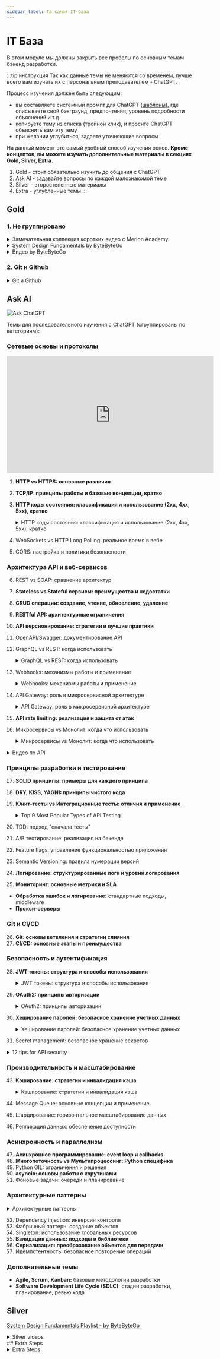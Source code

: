 ```yaml
---
sidebar_label: Та самая IT-база
---
```


# IT База

В этом модуле мы должны закрыть все пробелы по основным темам бэкенд разработки.

:::tip инструкция
Так как данные темы не меняются со временем, лучше всего вам изучать их с персональным преподавателем - ChatGPT.

Процесс изучения должен быть следующим:
- вы составляете системный промпт для ChatGPT ([шаблоны](../metalearning#chatgpt-prompts)), где описываете свой бэкграунд, предпочтения, уровень подробности объяснений и т.д.
- копируете тему из списка (тройной клик), и просите ChatGPT объяснить вам эту тему
- при желании углубиться, задаете уточняющие вопросы 

На данный момент это самый удобный способ изучения основ. **Кроме концептов, вы можете изучать дополнительные материалы в секциях Gold, Silver, Extra.** 
1. Gold - стоит обязательно изучить до общения с ChatGPT
2. Ask AI - задавайте вопросы по каждой малознакомой теме
3. Silver - второстепенные материалы
4. Extra - углубленные темы
:::

## Gold

### 1. Не группировано

<details>
<summary>Замечательная коллекция коротких видео с Merion Academy.</summary>

<iframe width="560" height="315" src="https://www.youtube.com/embed/8MUhmxegeb8?si=U7I6Nsdluqz8iYyO" title="YouTube video player" frameborder="0" allow="accelerometer; autoplay; clipboard-write; encrypted-media; gyroscope; picture-in-picture; web-share" referrerpolicy="strict-origin-when-cross-origin" allowfullscreen></iframe>
<iframe width="560" height="315" src="https://www.youtube.com/embed/6tFGoiok0u8?si=KyKs8Q7lNx5tL4jn" title="YouTube video player" frameborder="0" allow="accelerometer; autoplay; clipboard-write; encrypted-media; gyroscope; picture-in-picture; web-share" referrerpolicy="strict-origin-when-cross-origin" allowfullscreen></iframe>
<iframe width="560" height="315" src="https://www.youtube.com/embed/je0QFU7p5Oo?si=z_bmTYn_uQzMAnbR" title="YouTube video player" frameborder="0" allow="accelerometer; autoplay; clipboard-write; encrypted-media; gyroscope; picture-in-picture; web-share" referrerpolicy="strict-origin-when-cross-origin" allowfullscreen></iframe>
<iframe width="560" height="315" src="https://www.youtube.com/embed/yMSJKBQINAc?si=dbjXRhBmcK7cA20-" title="YouTube video player" frameborder="0" allow="accelerometer; autoplay; clipboard-write; encrypted-media; gyroscope; picture-in-picture; web-share" referrerpolicy="strict-origin-when-cross-origin" allowfullscreen></iframe>
<iframe width="560" height="315" src="https://www.youtube.com/embed/t2NMbSarXC4?si=YSkAyt_yNE8zPVmf" title="YouTube video player" frameborder="0" allow="accelerometer; autoplay; clipboard-write; encrypted-media; gyroscope; picture-in-picture; web-share" referrerpolicy="strict-origin-when-cross-origin" allowfullscreen></iframe>
<iframe width="560" height="315" src="https://www.youtube.com/embed/C9T_7D12URI?si=LC9pWkAddaTVFo-b" title="YouTube video player" frameborder="0" allow="accelerometer; autoplay; clipboard-write; encrypted-media; gyroscope; picture-in-picture; web-share" referrerpolicy="strict-origin-when-cross-origin" allowfullscreen></iframe>
<iframe width="560" height="315" src="https://www.youtube.com/embed/z0wDQc_UE2M?si=8J9WDStp98KHDM25" title="YouTube video player" frameborder="0" allow="accelerometer; autoplay; clipboard-write; encrypted-media; gyroscope; picture-in-picture; web-share" referrerpolicy="strict-origin-when-cross-origin" allowfullscreen></iframe>

</details>

<details>
<summary>System Design Fundamentals by ByteByteGo</summary>

<iframe width="560" height="315" src="https://www.youtube.com/embed/FqR5vESuKe0?si=wyiNfWlzpz6t_6C3" title="YouTube video player" frameborder="0" allow="accelerometer; autoplay; clipboard-write; encrypted-media; gyroscope; picture-in-picture; web-share" referrerpolicy="strict-origin-when-cross-origin" allowfullscreen></iframe>
<iframe width="560" height="315" src="https://www.youtube.com/embed/42UP1fxi2SY?si=r4h0UMVjsxLedrnv" title="YouTube video player" frameborder="0" allow="accelerometer; autoplay; clipboard-write; encrypted-media; gyroscope; picture-in-picture; web-share" referrerpolicy="strict-origin-when-cross-origin" allowfullscreen></iframe>
<iframe width="560" height="315" src="https://www.youtube.com/embed/-mN3VyJuCjM?si=2SByBQ3f9FhTJHfV" title="YouTube video player" frameborder="0" allow="accelerometer; autoplay; clipboard-write; encrypted-media; gyroscope; picture-in-picture; web-share" referrerpolicy="strict-origin-when-cross-origin" allowfullscreen></iframe>
<iframe width="560" height="315" src="https://www.youtube.com/embed/27r4Bzuj5NQ?si=_D9Tfu2LEhhJ-3e4" title="YouTube video player" frameborder="0" allow="accelerometer; autoplay; clipboard-write; encrypted-media; gyroscope; picture-in-picture; web-share" referrerpolicy="strict-origin-when-cross-origin" allowfullscreen></iframe>
<iframe width="560" height="315" src="https://www.youtube.com/embed/lX4CrbXMsNQ?si=nMnofSLmRtNgAEcR" title="YouTube video player" frameborder="0" allow="accelerometer; autoplay; clipboard-write; encrypted-media; gyroscope; picture-in-picture; web-share" referrerpolicy="strict-origin-when-cross-origin" allowfullscreen></iframe>

</details>

<details>
<summary>Видео by ByteByteGo</summary>

<iframe width="560" height="315" src="https://www.youtube.com/embed/27r4Bzuj5NQ?si=kBAYBVmeLuh7GI6I" title="YouTube video player" frameborder="0" allow="accelerometer; autoplay; clipboard-write; encrypted-media; gyroscope; picture-in-picture; web-share" referrerpolicy="strict-origin-when-cross-origin" allowfullscreen></iframe>
<iframe width="560" height="315" src="https://www.youtube.com/embed/7swoLEqABhQ?si=jRSDOGqXB8C4ebup" title="YouTube video player" frameborder="0" allow="accelerometer; autoplay; clipboard-write; encrypted-media; gyroscope; picture-in-picture; web-share" referrerpolicy="strict-origin-when-cross-origin" allowfullscreen></iframe>
<iframe width="560" height="315" src="https://www.youtube.com/embed/J8uAiZJMfzQ?si=734LIgc200s5nPAL" title="YouTube video player" frameborder="0" allow="accelerometer; autoplay; clipboard-write; encrypted-media; gyroscope; picture-in-picture; web-share" referrerpolicy="strict-origin-when-cross-origin" allowfullscreen></iframe>
<iframe width="560" height="315" src="https://www.youtube.com/embed/xSPA2yBgDgA?si=Bp6qQ4z641atM51l" title="YouTube video player" frameborder="0" allow="accelerometer; autoplay; clipboard-write; encrypted-media; gyroscope; picture-in-picture; web-share" referrerpolicy="strict-origin-when-cross-origin" allowfullscreen></iframe>
<iframe width="560" height="315" src="https://www.youtube.com/embed/dvRFHG2-uYs?si=7m4HkeAYXUqzbGWl" title="YouTube video player" frameborder="0" allow="accelerometer; autoplay; clipboard-write; encrypted-media; gyroscope; picture-in-picture; web-share" referrerpolicy="strict-origin-when-cross-origin" allowfullscreen></iframe>
<iframe width="560" height="315" src="https://www.youtube.com/embed/cTyZ_hbmbDw?si=hW9aSdIAglcCww61" title="YouTube video player" frameborder="0" allow="accelerometer; autoplay; clipboard-write; encrypted-media; gyroscope; picture-in-picture; web-share" referrerpolicy="strict-origin-when-cross-origin" allowfullscreen></iframe>
<iframe width="560" height="315" src="https://www.youtube.com/embed/RlM9AfWf1WU?si=6KOYZFEc60q79yuh" title="YouTube video player" frameborder="0" allow="accelerometer; autoplay; clipboard-write; encrypted-media; gyroscope; picture-in-picture; web-share" referrerpolicy="strict-origin-when-cross-origin" allowfullscreen></iframe>

<iframe width="560" height="315" src="https://www.youtube.com/embed/GhX8sNyFo5w?si=yS7nFoN3FVruDRvr" title="YouTube video player" frameborder="0" allow="accelerometer; autoplay; clipboard-write; encrypted-media; gyroscope; picture-in-picture; web-share" referrerpolicy="strict-origin-when-cross-origin" allowfullscreen></iframe>


</details>


### 2. Git и Github

<details>
<summary>Git и Github</summary>

<iframe width="560" height="315" src="https://www.youtube.com/embed/w3jLJU7DT5E?si=7849sZK3UGAvVZGC" title="YouTube video player" frameborder="0" allow="accelerometer; autoplay; clipboard-write; encrypted-media; gyroscope; picture-in-picture; web-share" referrerpolicy="strict-origin-when-cross-origin" allowfullscreen></iframe>
<iframe width="560" height="315" src="https://www.youtube.com/embed/EeARyFrZsnU?si=u0ttcklT-CZJmBuk" title="YouTube video player" frameborder="0" allow="accelerometer; autoplay; clipboard-write; encrypted-media; gyroscope; picture-in-picture; web-share" referrerpolicy="strict-origin-when-cross-origin" allowfullscreen></iframe>
<iframe width="560" height="315" src="https://www.youtube.com/embed/e9lnsKot_SQ?si=cy5TN5mzz2TFWSZS" title="YouTube video player" frameborder="0" allow="accelerometer; autoplay; clipboard-write; encrypted-media; gyroscope; picture-in-picture; web-share" referrerpolicy="strict-origin-when-cross-origin" allowfullscreen></iframe>

</details>

## Ask AI

![Ask ChatGPT](https://img.shields.io/badge/Ask%20ChatGPT-8A2BE2?style=for-the-badge)

Темы для последовательного изучения с ChatGPT (сгруппированы по категориям):

### Сетевые основы и протоколы
<iframe width="560" height="315" src="https://www.youtube.com/embed/sMHzfigUxz4?si=d68it1_Lbn1R8qVQ" title="YouTube video player" frameborder="0" allow="accelerometer; autoplay; clipboard-write; encrypted-media; gyroscope; picture-in-picture; web-share" referrerpolicy="strict-origin-when-cross-origin" allowfullscreen></iframe>

1. **HTTP vs HTTPS: основные различия**
2. **TCP/IP: принципы работы и базовые концепции, кратко**
3. **HTTP коды состояния: классификация и использование (2xx, 4xx, 5xx), кратко**
    <details>
    <summary>HTTP коды состояния: классификация и использование (2xx, 4xx, 5xx), кратко</summary>

    <iframe width="560" height="315" src="https://www.youtube.com/embed/qmpUfWN7hh4?si=s-dryQZ-WwqiY3Kw" title="YouTube video player" frameborder="0" allow="accelerometer; autoplay; clipboard-write; encrypted-media; gyroscope; picture-in-picture; web-share" referrerpolicy="strict-origin-when-cross-origin" allowfullscreen></iframe>

    </details>
4. WebSockets vs HTTP Long Polling: реальное время в вебе
5. CORS: настройка и политики безопасности

### Архитектура API и веб-сервисов
6. REST vs SOAP: сравнение архитектур
7. **Stateless vs Stateful сервисы: преимущества и недостатки**
8. **CRUD операции: создание, чтение, обновление, удаление**
9. **RESTful API: архитектурные ограничения**
10. **API версионирование: стратегии и лучшие практики**
11. OpenAPI/Swagger: документирование API
12. GraphQL vs REST: когда использовать
    <details>
    <summary>GraphQL vs REST: когда использовать</summary>

    <iframe width="560" height="315" src="https://www.youtube.com/embed/yWzKJPw_VzM?si=KgFnWyyXFnlKI39F" title="YouTube video player" frameborder="0" allow="accelerometer; autoplay; clipboard-write; encrypted-media; gyroscope; picture-in-picture; web-share" referrerpolicy="strict-origin-when-cross-origin" allowfullscreen></iframe>

    </details>

13. Webhooks: механизмы работы и применение
    <details>
    <summary>Webhooks: механизмы работы и применение</summary>

    <iframe width="560" height="315" src="https://www.youtube.com/embed/x_jjhcDrISk?si=FuIdQkqTXHklXcB8" title="YouTube video player" frameborder="0" allow="accelerometer; autoplay; clipboard-write; encrypted-media; gyroscope; picture-in-picture; web-share" referrerpolicy="strict-origin-when-cross-origin" allowfullscreen></iframe>

    </details>
14. API Gateway: роль в микросервисной архитектуре
    <details>
    <summary>API Gateway: роль в микросервисной архитектуре</summary>

    <iframe width="560" height="315" src="https://www.youtube.com/embed/6ULyxuHKxg8?si=EK8twqMsVGR-GWhR" title="YouTube video player" frameborder="0" allow="accelerometer; autoplay; clipboard-write; encrypted-media; gyroscope; picture-in-picture; web-share" referrerpolicy="strict-origin-when-cross-origin" allowfullscreen></iframe>
    <iframe width="560" height="315" src="https://www.youtube.com/embed/RqfaTIWc3LQ?si=0WUD_KE4fuIwO6SW" title="YouTube video player" frameborder="0" allow="accelerometer; autoplay; clipboard-write; encrypted-media; gyroscope; picture-in-picture; web-share" referrerpolicy="strict-origin-when-cross-origin" allowfullscreen></iframe>

    </details>
15. **API rate limiting: реализация и защита от атак**
16. Микросервисы vs Монолит: когда что использовать
    <details>
    <summary>Микросервисы vs Монолит: когда что использовать</summary>

    <iframe width="560" height="315" src="https://www.youtube.com/embed/lTAcCNbJ7KE?si=AuOUougNZ8_hM477" title="YouTube video player" frameborder="0" allow="accelerometer; autoplay; clipboard-write; encrypted-media; gyroscope; picture-in-picture; web-share" referrerpolicy="strict-origin-when-cross-origin" allowfullscreen></iframe>

    </details>

<details>
<summary>Видео по API</summary>

<iframe width="560" height="315" src="https://www.youtube.com/embed/fXa_2rllZTI?si=vpBNrlDNs5HRjkq3" title="YouTube video player" frameborder="0" allow="accelerometer; autoplay; clipboard-write; encrypted-media; gyroscope; picture-in-picture; web-share" referrerpolicy="strict-origin-when-cross-origin" allowfullscreen></iframe>
<iframe width="560" height="315" src="https://www.youtube.com/embed/19d4AXt3dSI?si=CzYZiE5kPtUL71Tj" title="YouTube video player" frameborder="0" allow="accelerometer; autoplay; clipboard-write; encrypted-media; gyroscope; picture-in-picture; web-share" referrerpolicy="strict-origin-when-cross-origin" allowfullscreen></iframe>
<iframe width="560" height="315" src="https://www.youtube.com/embed/08-RlaLgWx4?si=zRaBODPnUa9BIinu" title="YouTube video player" frameborder="0" allow="accelerometer; autoplay; clipboard-write; encrypted-media; gyroscope; picture-in-picture; web-share" referrerpolicy="strict-origin-when-cross-origin" allowfullscreen></iframe>
<iframe width="560" height="315" src="https://www.youtube.com/embed/KhuZdeuF6kw?si=o46cgtVG5pkJ_OoW" title="YouTube video player" frameborder="0" allow="accelerometer; autoplay; clipboard-write; encrypted-media; gyroscope; picture-in-picture; web-share" referrerpolicy="strict-origin-when-cross-origin" allowfullscreen></iframe>

</details>


### Принципы разработки и тестирование
17. **SOLID принципы: примеры для каждого принципа**
18. **DRY, KISS, YAGNI: принципы чистого кода**
19. **Юнит-тесты vs Интеграционные тесты: отличия и применение**
    <details>
    <summary>Top 9 Most Popular Types of API Testing</summary>

    <img src="https://substackcdn.com/image/fetch/w_1456,c_limit,f_webp,q_auto:good,fl_lossy/https%3A%2F%2Fsubstack-post-media.s3.amazonaws.com%2Fpublic%2Fimages%2Fc53f283e-6834-45b6-beb9-57b10b2a22fd_1280x1664.gif" alt="API Testing Types" />

    <iframe width="560" height="315" src="https://www.youtube.com/embed/qquIJ1Ivusg?si=3b3OHQQi7BEev6zJ" title="YouTube video player" frameborder="0" allow="accelerometer; autoplay; clipboard-write; encrypted-media; gyroscope; picture-in-picture; web-share" referrerpolicy="strict-origin-when-cross-origin" allowfullscreen></iframe>

    </details>


20. TDD: подход "сначала тесты"
21. A/B тестирование: реализация на бэкенде
22. Feature flags: управление функциональностью приложения
23. Semantic Versioning: правила нумерации версий
24. **Логирование: структурированные логи и уровни логирования**
25. **Мониторинг: основные метрики и SLA**

- **Обработка ошибок и логирование:** стандартные подходы, middleware
- **Прокси-серверы**

### Git и CI/CD
26. **Git: основы ветвления и стратегии слияния**
27. **CI/CD: основные этапы и преимущества**

### Безопасность и аутентификация
28. **JWT токены: структура и способы использования**
    <details>
    <summary>JWT токены: структура и способы использования</summary>

    <iframe width="560" height="315" src="https://www.youtube.com/embed/P2CPd9ynFLg?si=vnMzNY8e1wSF3IcF" title="YouTube video player" frameborder="0" allow="accelerometer; autoplay; clipboard-write; encrypted-media; gyroscope; picture-in-picture; web-share" referrerpolicy="strict-origin-when-cross-origin" allowfullscreen></iframe>
    
    https://youtu.be/fyTxwIa-1U0?si=TKRWttBerXodhlA-

    </details>
29. **OAuth2: принципы авторизации**
    <details>
    <summary>OAuth2: принципы авторизации</summary>

    <iframe width="560" height="315" src="https://www.youtube.com/embed/ZV5yTm4pT8g?si=wxHYNBWNpzKcHCPv" title="YouTube video player" frameborder="0" allow="accelerometer; autoplay; clipboard-write; encrypted-media; gyroscope; picture-in-picture; web-share" referrerpolicy="strict-origin-when-cross-origin" allowfullscreen></iframe>

    </details>
30. **Хеширование паролей: безопасное хранение учетных данных**
    <details>
    <summary>Хеширование паролей: безопасное хранение учетных данных</summary>

    <iframe width="560" height="315" src="https://www.youtube.com/embed/zt8Cocdy15c?si=017K7zJhNwZxLHe6" title="YouTube video player" frameborder="0" allow="accelerometer; autoplay; clipboard-write; encrypted-media; gyroscope; picture-in-picture; web-share" referrerpolicy="strict-origin-when-cross-origin" allowfullscreen></iframe>

    </details>
34. Secret management: безопасное хранение секретов

<details>
<summary>12 tips for API security</summary>

<iframe width="560" height="315" src="https://www.youtube.com/embed/6WZ6S-qmtqY?si=0nmKn09qxco70wKq" title="YouTube video player" frameborder="0" allow="accelerometer; autoplay; clipboard-write; encrypted-media; gyroscope; picture-in-picture; web-share" referrerpolicy="strict-origin-when-cross-origin" allowfullscreen></iframe>

</details>

### Производительность и масштабирование
43. **Кэширование: стратегии и инвалидация кэша**
    <details>
    <summary>Кэширование: стратегии и инвалидация кэша</summary>

    <iframe width="560" height="315" src="https://www.youtube.com/embed/a4yX7RUgTxI?si=fZJZ2tg9YYM_Gmvz" title="YouTube video player" frameborder="0" allow="accelerometer; autoplay; clipboard-write; encrypted-media; gyroscope; picture-in-picture; web-share" referrerpolicy="strict-origin-when-cross-origin" allowfullscreen></iframe>

    </details>

44. Message Queue: основные концепции и применение
45. Шардирование: горизонтальное масштабирование данных
46. Репликация данных: обеспечение доступности

### Асинхронность и параллелизм
47. **Асинхронное программирование: event loop и callbacks**
48. **Многопоточность vs Мультипроцессинг: Python специфика**
49. Python GIL: ограничения и решения
50. **asyncio: основы работы с корутинами**
51. Фоновые задачи: очереди и планирование

### Архитектурные паттерны
<details>
<summary>Архитектурные паттерны</summary>

<iframe width="560" height="315" src="https://www.youtube.com/embed/nH4qjmP2KEE?si=qvcJnfDfQpJPDZ3v" title="YouTube video player" frameborder="0" allow="accelerometer; autoplay; clipboard-write; encrypted-media; gyroscope; picture-in-picture; web-share" referrerpolicy="strict-origin-when-cross-origin" allowfullscreen></iframe>

</details>

52. Dependency injection: инверсия контроля
53. Фабричный паттерн: создание объектов
54. Singleton: использование глобальных ресурсов
55. **Валидация данных: подходы и библиотеки**
56. **Сериализация: преобразование объектов для передачи**
57. Идемпотентность: безопасное повторение операций

### Дополнительные темы
- **Agile, Scrum, Kanban:** базовые методологии разработки 
- **Software Development Life Cycle (SDLC):** стадии разработки, планирование, ревью кода

## Silver

[System Design Fundamentals Playlist - by ByteByteGo](https://youtube.com/playlist?list=PLCRMIe5FDPsd0gVs500xeOewfySTsmEjf&si=kdCr6Gae83xeHU42)

<details>
<summary>Silver videos</summary>

<iframe width="560" height="315" src="https://www.youtube.com/embed/zvWKqUiovAM?si=6ou0tfQh9fgWrgO4" title="YouTube video player" frameborder="0" allow="accelerometer; autoplay; clipboard-write; encrypted-media; gyroscope; picture-in-picture; web-share" referrerpolicy="strict-origin-when-cross-origin" allowfullscreen></iframe>
<iframe width="560" height="315" src="https://www.youtube.com/embed/0chZFIZLR_0?si=ADyuQtl7yf8MoibA" title="YouTube video player" frameborder="0" allow="accelerometer; autoplay; clipboard-write; encrypted-media; gyroscope; picture-in-picture; web-share" referrerpolicy="strict-origin-when-cross-origin" allowfullscreen></iframe>
<iframe width="560" height="315" src="https://www.youtube.com/embed/HZklgPkboro?si=e5YskYrmefNYAsZF" title="YouTube video player" frameborder="0" allow="accelerometer; autoplay; clipboard-write; encrypted-media; gyroscope; picture-in-picture; web-share" referrerpolicy="strict-origin-when-cross-origin" allowfullscreen></iframe>

</details>
## Extra Steps

<details>
<summary>Extra Steps</summary>

<iframe width="560" height="315" src="https://www.youtube.com/embed/I5c7fBgvkNY?si=PzvBEpqIZwYdVLpL" title="YouTube video player" frameborder="0" allow="accelerometer; autoplay; clipboard-write; encrypted-media; gyroscope; picture-in-picture; web-share" referrerpolicy="strict-origin-when-cross-origin" allowfullscreen></iframe>
<iframe width="560" height="315" src="https://www.youtube.com/embed/jCd6XfWLZsg?si=ENrSGXh2UsmDgoV_" title="YouTube video player" frameborder="0" allow="accelerometer; autoplay; clipboard-write; encrypted-media; gyroscope; picture-in-picture; web-share" referrerpolicy="strict-origin-when-cross-origin" allowfullscreen></iframe>
<iframe width="560" height="315" src="https://www.youtube.com/embed/yIAcHMJzqJc?si=VLp5hNi3zBvYRezk" title="YouTube video player" frameborder="0" allow="accelerometer; autoplay; clipboard-write; encrypted-media; gyroscope; picture-in-picture; web-share" referrerpolicy="strict-origin-when-cross-origin" allowfullscreen></iframe>
<iframe width="560" height="315" src="https://www.youtube.com/embed/BTjxUS_PylA?si=oUeT1D5rG-iGO7xT" title="YouTube video player" frameborder="0" allow="accelerometer; autoplay; clipboard-write; encrypted-media; gyroscope; picture-in-picture; web-share" referrerpolicy="strict-origin-when-cross-origin" allowfullscreen></iframe>

</details>




